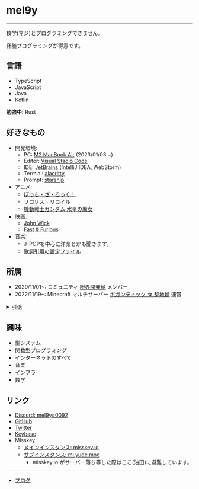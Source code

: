 
# mel9y

<Quotes />

---

数学(マジ)とプログラミングできません。

脊髄プログラミングが得意です。

## 言語

- TypeScript
- JavaScript
- Java
- Kotlin

**勉強中:** Rust

## 好きなもの

- 開発環境:
  - PC: [M2 MacBook Air](https://www.apple.com/jp/macbook-air-m2/) (2023/01/03 ~)
  - Editor: [Visual Stadio Code](https://code.visualstudio.com/)
  - IDE: [JetBrains](https://www.jetbrains.com/) (IntelliJ IDEA, WebStorm)
  - Termial: [alacritty](https://github.com/alacritty/alacritty)
  - Prompt: [starship](https://github.com/starship/starship)
- アニメ:
  - [ぼっち・ざ・ろっく！](https://bocchi.rocks/)
  - [リコリス・リコイル](https://lycoris-recoil.com/)
  - [機動戦士ガンダム 水星の魔女](https://g-witch.net/)
- 映画:
  - [John Wick](http://johnwick.jp/)
  - [Fast & Furious](https://wildspeed-official.jp/)
- 音楽:
  - J-POPを中心に洋楽とかも聞きます。
  - [歌詞引用の設定ファイル](https://github.com/mel9y/portfolio/blob/main/public/assets/quotes.json)

## 所属

- 2020/11/01~: コミュニティ [限界開発鯖](https://approvers.dev/) メンバー
- 2022/11/19~: Minecraft マルチサーバー [ギガンティック ☆ 整地鯖](https://www.seichi.network/gigantic) 運営

<details>
<summary>引退</summary>

- ~2022: Minecraft マルチサーバー [アジ鯖](https://www.azisaba.net/) 運営

</details>

## 興味

- 型システム
- 関数型プログラミング
- インターネットのすべて
- 音楽
- インフラ
- 数学

## リンク

- [Discord: mel9y#0092](https://discord.com/users/586824421470109716/)
- [GitHub](https://github.com/mel9y)
- [Twitter](https://twitter.com/mel9y)
- [Keybase](https://keybase.io/m2en)
- Misskey:
  - [メインインスタンス: misskey.io](https://misskey.io/@mel9y)
  - [サブインスタンス: mi.yude.moe](https://mi.yude.moe/@mel9y)
    - misskey.io がサーバー落ち等した際はここ(油田)に避難しています。

----

- [ブログ](https://blog.mel9y.dev)

